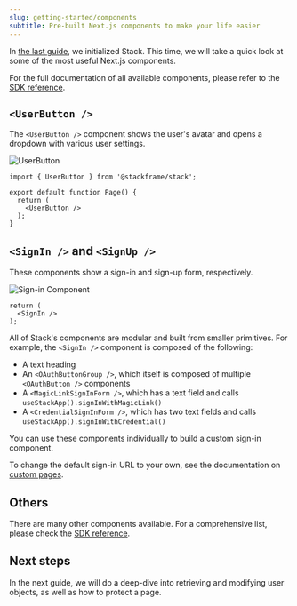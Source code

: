 ```yaml
---
slug: getting-started/components
subtitle: Pre-built Next.js components to make your life easier
---
```


In [the last guide](./setup.mdx), we initialized Stack. This time, we will take a quick look at some of the most useful Next.js components.

For the full documentation of all available components, please refer to the [SDK reference](/docs/sdk).

## `<UserButton />`

The `<UserButton />` component shows the user's avatar and opens a dropdown with various user settings.

![UserButton](../imgs/user-button.png)

```tsx title="page.tsx"
import { UserButton } from '@stackframe/stack';

export default function Page() {
  return (
    <UserButton />
  );
}
```

## `<SignIn />` and `<SignUp />`

These components show a sign-in and sign-up form, respectively.

![Sign-in Component](../imgs/sign-in.png)

```tsx title="page.tsx"
return (
  <SignIn />
);
```

All of Stack's components are modular and built from smaller primitives. For example, the `<SignIn />` component is composed of the following:

- A text heading
- An `<OAuthButtonGroup />`, which itself is composed of multiple `<OAuthButton />` components
- A `<MagicLinkSignInForm />`, which has a text field and calls `useStackApp().signInWithMagicLink()`
- A `<CredentialSignInForm />`, which has two text fields and calls `useStackApp().signInWithCredential()`

You can use these components individually to build a custom sign-in component.

To change the default sign-in URL to your own, see the documentation on [custom pages](/docs/customization/custom-pages).

## Others

There are many other components available. For a comprehensive list, please check the [SDK reference](/docs/sdk).

## Next steps

In the next guide, we will do a deep-dive into retrieving and modifying user objects, as well as how to protect a page.
